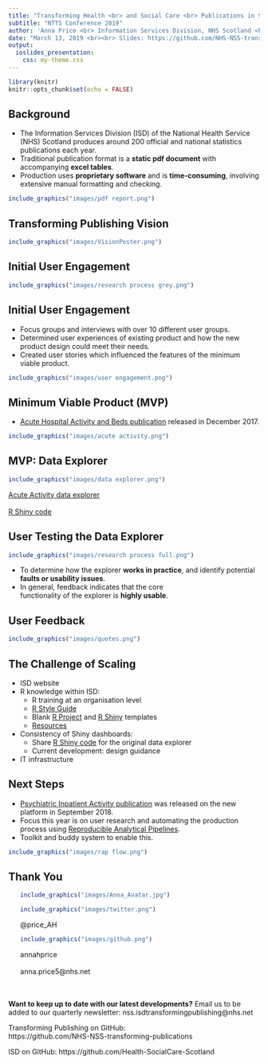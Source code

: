 ```yaml
---
title: "Transforming Health <br> and Social Care <br> Publications in Scotland"
subtitle: "NTTS Conference 2019"
author: 'Anna Price <br> Information Services Division, NHS Scotland <br>'
date: "March 13, 2019 <br><br> Slides: https://github.com/NHS-NSS-transforming-publications/NTTS2019"
output:
  ioslides_presentation:
    css: my-theme.css
---
```


```r
library(knitr)
knitr::opts_chunk$set(echo = FALSE)
```

## Background

- The Information Services Division (ISD) of the National Health Service (NHS) Scotland produces around 200 official and national statistics publications each year.
- Traditional publication format is a **static pdf document** with accompanying **excel tables**.
- Production uses **proprietary software** and is **time-consuming**, involving extensive manual formatting and checking.

```r
include_graphics("images/pdf report.png")
```

## Transforming Publishing Vision

```r
include_graphics("images/VisionPoster.png")
```

## Initial User Engagement

```r
include_graphics("images/research process grey.png")
```

## Initial User Engagement

- Focus groups and interviews with over 10 different user groups.
- Determined user experiences of existing product and how the new product design could meet their needs.
- Created user stories which influenced the features of the minimum viable product.

```r
include_graphics("images/user engagement.png")
```

## Minimum Viable Product (MVP)

- [Acute Hospital Activity and Beds publication](https://www.isdscotland.org/Health-Topics/Hospital-Care/Publications/2018-12-18/acute-hospital-publication/?18426150084) released in December 2017.

```r
include_graphics("images/acute activity.png")
```

## MVP: Data Explorer

```r
include_graphics("images/data explorer.png")
```
[Acute Activity data explorer](https://www.isdscotland.org/Health-Topics/Hospital-Care/Publications/2018-06-26/Acute-Hospital-Publication/data-explorer/)
<br>
<br>[R Shiny code](https://github.com/Health-SocialCare-Scotland/Hospital-Acute-Activity/tree/master/Data-Explorer)

## User Testing the Data Explorer

```r
include_graphics("images/research process full.png")
```

- To determine how the explorer **works in practice**, and identify potential **faults or usability issues**.
- In general, feedback indicates that the core <br> functionality of the explorer is **highly usable**.

## User Feedback

```r
include_graphics("images/quotes.png")
```

## The Challenge of Scaling

- ISD website
- R knowledge within ISD:
    - R training at an organisation level
    - [R Style Guide](https://github.com/Health-SocialCare-Scotland/R-Resources/blob/master/PHI%20R%20style%20guide.md)
    - Blank [R Project](https://github.com/Health-SocialCare-Scotland/r-project-structure) and [R Shiny](https://github.com/Health-SocialCare-Scotland/rshiny-project-structure) templates
    - [Resources](https://github.com/NHS-NSS-transforming-publications/resources)
- Consistency of Shiny dashboards:
    - Share [R Shiny code](https://github.com/Health-SocialCare-Scotland/Hospital-Acute-Activity/tree/master/Data-Explorer) for the original data explorer
    - Current development: design guidance
- IT infrastructure


## Next Steps

- [Psychiatric Inpatient Activity publication](https://www.isdscotland.org/Health-Topics/Mental-Health/Publications/2018-09-25/psychiatric-inpatient-activity/) was released on the new platform in September 2018.
- Focus this year is on user research and automating the production process using [Reproducible Analytical Pipelines](https://ukgovdatascience.github.io/rap_companion/).
- Toolkit and buddy system to enable this.

```r
include_graphics("images/rap flow.png")
```

## Thank You {.smaller}
<div class="columns-2">
<ul>
```r
include_graphics("images/Anna_Avatar.jpg")
```
</ul>
<ul>
```r
include_graphics("images/twitter.png")
```
@price_AH
<br>
```r
include_graphics("images/github.png")
```
annahprice
<br>
<br>
anna.price5@nhs.net
</ul>
</div>

<br>
<br>
**Want to keep up to date with our latest developments?** Email us to be added to our quarterly newsletter: nss.isdtransformingpublishing@nhs.net

Transforming Publishing on GitHub: <br> https://github.com/NHS-NSS-transforming-publications

ISD on GitHub: https://github.com/Health-SocialCare-Scotland


